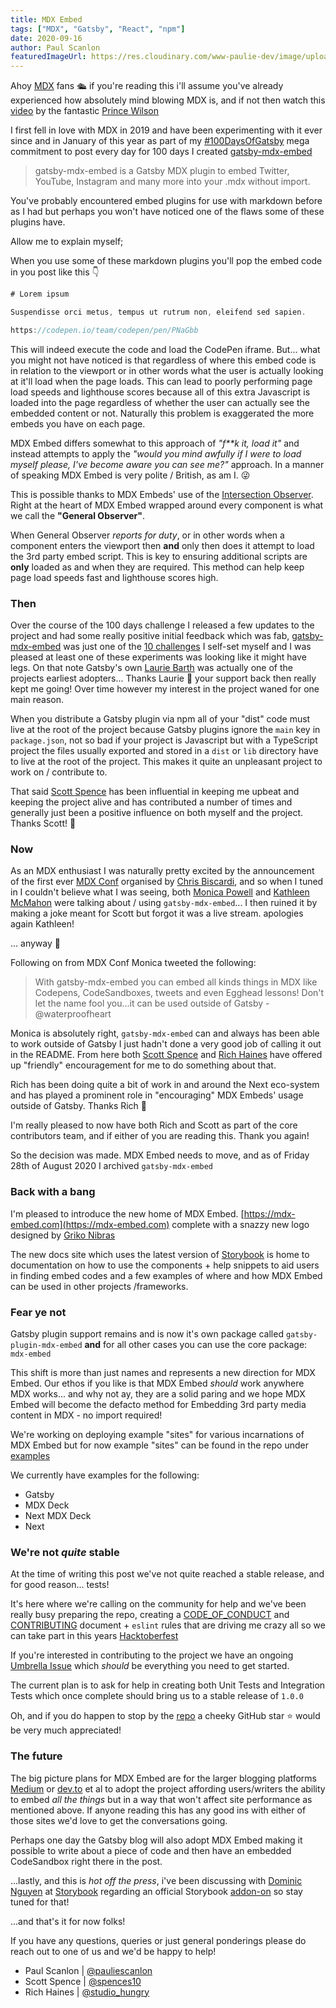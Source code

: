 ```yaml
---
title: MDX Embed
tags: ["MDX", "Gatsby", "React", "npm"]
date: 2020-09-16
author: Paul Scanlon
featuredImageUrl: https://res.cloudinary.com/www-paulie-dev/image/upload/v1599061021/paulie.dev/2020/09/mdx-embed_hcwy0p.jpg
---
```


Ahoy [MDX](https://mdxjs.com/) fans 🛳️ if you're reading this i'll assume you've already experienced how absolutely mind blowing MDX is, and if not then watch this [video](https://youtu.be/-xusVshCZ3M) by the fantastic [Prince Wilson](https://twitter.com/maxcell)

I first fell in love with MDX in 2019 and have been experimenting with it ever since and in January of this year as part of my [#100DaysOfGatsby](https://paulie.dev/posts/2020/01/100DaysOfGatsby/) mega commitment to post every day for 100 days I created [gatsby-mdx-embed](https://github.com/PaulieScanlon/gatsby-mdx-embed)

> gatsby-mdx-embed is a Gatsby MDX plugin to embed Twitter, YouTube, Instagram and many more into your .mdx without import.

You've probably encountered embed plugins for use with markdown before as I had but perhaps you won't have noticed one of the flaws some of these plugins have.

Allow me to explain myself;

When you use some of these markdown plugins you'll pop the embed code in you post like this 👇

```javascript
# Lorem ipsum

Suspendisse orci metus, tempus ut rutrum non, eleifend sed sapien.

https://codepen.io/team/codepen/pen/PNaGbb

```

This will indeed execute the code and load the CodePen iframe. But... what you might not have noticed is that regardless of where this embed code is in relation to the viewport or in other words what the user is actually looking at it'll load when the page loads. This can lead to poorly performing page load speeds and lighthouse scores because all of this extra Javascript is loaded into the page regardless of whether the user can actually see the embedded content or not. Naturally this problem is exaggerated the more embeds you have on each page.

MDX Embed differs somewhat to this approach of _"f\*\*k it, load it"_ and instead attempts to apply the _"would you mind awfully if I were to load myself please, I've become aware you can see me?"_ approach. In a manner of speaking MDX Embed is very polite / British, as am I. 😜

This is possible thanks to MDX Embeds' use of the [Intersection Observer](https://developer.mozilla.org/en-US/docs/Web/API/Intersection_Observer_API). Right at the heart of MDX Embed wrapped around every component is what we call the **"General Observer"**.

When General Observer _reports for duty_, or in other words when a component enters the viewport then **and** only then does it attempt to load the 3rd party embed script. This is key to ensuring additional scripts are **only** loaded as and when they are required. This method can help keep page load speeds fast and lighthouse scores high.

### Then

Over the course of the 100 days challenge I released a few updates to the project and had some really positive initial feedback which was fab, [gatsby-mdx-embed](https://github.com/PaulieScanlon/gatsby-mdx-embed) was just one of the [10 challenges](https://www.gatsbyjs.com/blog/2020-04-20-paulie-scanlons-journey-of-100-days/) I self-set myself and I was pleased at least one of these experiments was looking like it might have legs. On that note Gatsby's own [Laurie Barth](https://twitter.com/laurieontech) was actually one of the projects earliest adopters... Thanks Laurie 💜 your support back then really kept me going! Over time however my interest in the project waned for one main reason.

When you distribute a Gatsby plugin via npm all of your "dist" code must live at the root of the project because Gatsby plugins ignore the `main` key in `package.json`, not so bad if your project is Javascript but with a TypeScript project the files usually exported and stored in a `dist` or `lib` directory have to live at the root of the project. This makes it quite an unpleasant project to work on / contribute to.

That said [Scott Spence](https://twitter.com/spences10) has been influential in keeping me upbeat and keeping the project alive and has contributed a number of times and generally just been a positive influence on both myself and the project. Thanks Scott! 💜

### Now

As an MDX enthusiast I was naturally pretty excited by the announcement of the first ever [MDX Conf](https://mdxjs.com/conf/) organised by [Chris Biscardi](https://twitter.com/chrisbiscardi), and so when I tuned in I couldn't believe what I was seeing, both [Monica Powell](https://twitter.com/waterproofheart) and [Kathleen McMahon](https://twitter.com/resource11) were talking about / using `gatsby-mdx-embed`... I then ruined it by making a joke meant for Scott but forgot it was a live stream. apologies again Kathleen!

... anyway 😬

Following on from MDX Conf Monica tweeted the following:

> With gatsby-mdx-embed you can embed all kinds things in MDX like Codepens, CodeSandboxes, tweets and even Egghead lessons! Don't let the name fool you...it can be used outside of Gatsby - @waterproofheart

Monica is absolutely right, `gatsby-mdx-embed` can and always has been able to work outside of Gatsby I just hadn't done a very good job of calling it out in the README. From here both [Scott Spence](https://twitter.com/spences10) and [Rich Haines](https://twitter.com/studio_hungry) have offered up "friendly" encouragement for me to do something about that.

Rich has been doing quite a bit of work in and around the Next eco-system and has played a prominent role in "encouraging" MDX Embeds' usage outside of Gatsby. Thanks Rich 💜

I'm really pleased to now have both Rich and Scott as part of the core contributors team, and if either of you are reading this. Thank you again!

So the decision was made. MDX Embed needs to move, and as of Friday 28th of August 2020 I archived `gatsby-mdx-embed`

### Back with a bang

I'm pleased to introduce the new home of MDX Embed. [https://mdx-embed.com](https://mdx-embed.com) complete with a snazzy new logo designed by [Griko Nibras](https://twitter.com/griko_nibras)

The new docs site which uses the latest version of [Storybook](https://storybook.js.org/) is home to documentation on how to use the components + help snippets to aid users in finding embed codes and a few examples of where and how MDX Embed can be used in other projects /frameworks.

### Fear ye not

Gatsby plugin support remains and is now it's own package called `gatsby-plugin-mdx-embed` **and** for all other cases you can use the core package: `mdx-embed`

This shift is more than just names and represents a new direction for MDX Embed. Our ethos if you like is that MDX Embed _should_ work anywhere MDX works... and why not ay, they are a solid paring and we hope MDX Embed will become the defacto method for Embedding 3rd party media content in MDX - no import required!

We're working on deploying example "sites" for various incarnations of MDX Embed but for now example "sites" can be found in the repo under [examples](https://github.com/PaulieScanlon/mdx-embed/tree/main/examples)

We currently have examples for the following:

- Gatsby
- MDX Deck
- Next MDX Deck
- Next

### We're not _quite_ stable

At the time of writing this post we've not quite reached a stable release, and for good reason... tests!

It's here where we're calling on the community for help and we've been really busy preparing the repo, creating a [CODE_OF_CONDUCT](https://github.com/PaulieScanlon/mdx-embed/blob/main/CODE_OF_CONDUCT.md) and [CONTRIBUTING](https://github.com/PaulieScanlon/mdx-embed/blob/main/CONTRIBUTING.md) document + `eslint` rules that are driving me crazy all so we can take part in this years [Hacktoberfest](https://hacktoberfest.digitalocean.com/)

If you're interested in contributing to the project we have an ongoing [Umbrella Issue](https://github.com/PaulieScanlon/mdx-embed/issues/71) which _should_ be everything you need to get started.

The current plan is to ask for help in creating both Unit Tests and Integration Tests which once complete should bring us to a stable release of `1.0.0`

Oh, and if you do happen to stop by the [repo](https://github.com/PaulieScanlon/mdx-embed) a cheeky GitHub star ⭐ would be very much appreciated!

### The future

The big picture plans for MDX Embed are for the larger blogging platforms [Medium](https://medium.com/) or [dev.to](https://dev.to/) et al to adopt the project affording users/writers the ability to embed _all the things_ but in a way that won't affect site performance as mentioned above. If anyone reading this has any good ins with either of those sites we'd love to get the conversations going.

Perhaps one day the Gatsby blog will also adopt MDX Embed making it possible to write about a piece of code and then have an embedded CodeSandbox right there in the post.

...lastly, and this is _hot off the press_, i've been discussing with [Dominic Nguyen](https://twitter.com/domyen) at [Storybook](https://twitter.com/storybookjs) regarding an official Storybook [addon-on](https://storybook.js.org/addons/) so stay tuned for that!

...and that's it for now folks!

If you have any questions, queries or just general ponderings please do reach out to one of us and we'd be happy to help!

- Paul Scanlon | [@pauliescanlon](https://twitter.com/PaulieScanlon)
- Scott Spence | [@spences10](https://twitter.com/spences10)
- Rich Haines | [@studio_hungry](https://twitter.com/studio_hungry)
